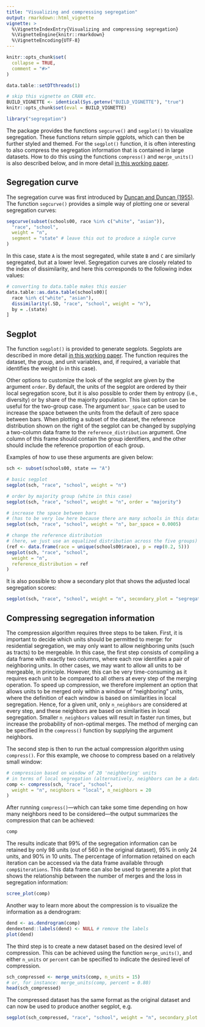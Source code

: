 ```yaml
---
title: "Visualizing and compressing segregation"
output: rmarkdown::html_vignette
vignette: >
  %\VignetteIndexEntry{Visualizing and compressing segregation}
  %\VignetteEngine{knitr::rmarkdown}
  %\VignetteEncoding{UTF-8}
---
```


```r
knitr::opts_chunk$set(
  collapse = TRUE,
  comment = "#>"
)

data.table::setDTthreads(1)

# skip this vignette on CRAN etc.
BUILD_VIGNETTE <- identical(Sys.getenv("BUILD_VIGNETTE"), "true")
knitr::opts_chunk$set(eval = BUILD_VIGNETTE)

library("segregation")
```

The package provides the functions `segcurve()` and `segplot()` to visualize segregation.
These functions return simple ggplots, which can then be further styled and themed.
For the `segplot()` function, it is often interesting to also compress the segregation
information that is contained in large datasets. How to do this using 
the functions `compress()` and `merge_units()` is also described below, and in more
detail [in this working paper](https://osf.io/preprints/socarxiv/ruw4g/).

## Segregation curve

The segregation curve was first introduced by [Duncan and Duncan (1955)](https://www.jstor.org/stable/2088328).
The function `segcurve()` provides a simple way of plotting one or several segregation curves:

```r
segcurve(subset(schools00, race %in% c("white", "asian")),
  "race", "school",
  weight = "n",
  segment = "state" # leave this out to produce a single curve
)
```

In this case, state `A` is the most segregated, while state `B` and `C` are similarly segregated,
but at a lower level. Segregation curves are closely related to the index of dissimilarity, and 
here this corresponds to the following index values:

```r
# converting to data.table makes this easier
data.table::as.data.table(schools00)[
  race %in% c("white", "asian"),
  dissimilarity(.SD, "race", "school", weight = "n"),
  by = .(state)
]
```


## Segplot

The function `segplot()` is provided to generate segplots. Segplots are described in more
detail [in this working paper](https://osf.io/preprints/socarxiv/ruw4g/).
The function requires the dataset, the group, and unit variables, and, if required, 
a variable that identifies the weight (`n` in this case). 

Other options to customize the look of the segplot are given by the argument `order`. 
By default, the units of the segplot are ordered by their local segregation score,
but it is also possible to order them by entropy (i.e., diversity) or by share 
of the majority population. This last option can be useful for the two-group case. 
The argument `bar_space` can be used to increase the space between the units 
from the default of zero space between bars. When plotting a subset of the dataset, 
the reference distribution shown on the right of the segplot can be changed by 
supplying a two-column data frame to the `reference_distribution` argument. 
One column of this frame should contain the group identifiers, and 
the other should include the reference proportion of each group. 

Examples of how to use these arguments are given below:

```r
sch <- subset(schools00, state == "A")

# basic segplot
segplot(sch, "race", "school", weight = "n")

# order by majority group (white in this case)
segplot(sch, "race", "school", weight = "n", order = "majority")

# increase the space between bars
# (has to be very low here because there are many schools in this dataset)
segplot(sch, "race", "school", weight = "n", bar_space = 0.0005)

# change the reference distribution
# (here, we just use an equalized distribution across the five groups)
(ref <- data.frame(race = unique(schools00$race), p = rep(0.2, 5)))
segplot(sch, "race", "school",
  weight = "n",
  reference_distribution = ref
)
```

It is also possible to show a secondary plot that shows the adjusted local segregation scores:

```r
segplot(sch, "race", "school", weight = "n", secondary_plot = "segregation")
```

## Compressing segregation information

The compression algorithm requires three steps to be taken. 
First, it is important to decide which units should be permitted to merge: 
for residential segregation, we may only want to allow neighboring units 
(such as tracts) to be mergeable. In this case, the first step consists
of compiling a data frame with exactly two columns, where each row identifies 
a pair of neighboring units. In other cases, we may want to allow all units 
to be mergeable, in principle. However, this can be very time-consuming as 
it requires each unit to be compared to all others at every step of the merging 
operation. To speed up compression, we therefore implement an option that 
allows units to be merged only within a window of "neighboring" units, 
where the definition of each window is based on similarities in local segregation. 
Hence, for a given unit, only `n_neighbors` are considered at every step, and
these neighbors are based on similarities in local segregation. 
Smaller `n_neighbors` values will result in faster run times, but increase 
the probability of non-optimal merges. The method of merging can be 
specified in the `compress()` function by supplying the argument neighbors.

The second step is then to run the actual compression algorithm using `compress()`. 
For this example, we choose to compress based on a relatively small window:

```r
# compression based on window of 20 'neighboring' units
# in terms of local segregation (alternatively, neighbors can be a data frame)
comp <- compress(sch, "race", "school",
  weight = "n", neighbors = "local", n_neighbors = 20
)
```

After running `compress()`—which can take some time depending on how 
many neighbors need to be considered—the output summarizes the compression 
that can be achieved:

```r
comp
```

The results indicate that 99% of the segregation information can be retained by 
only 98 units (out of 560 in the original dataset), 95% in only 24 units, 
and 90% in 10 units. The percentage of information retained on each iteration 
can be accessed via the data frame available through `comp$iterations`. 
This data frame can also be used to generate a plot that shows the relationship
between the number of merges and the loss in segregation information:

```r
scree_plot(comp)
```

Another way to learn more about the compression is to visualize the information as a dendrogram:

```r
dend <- as.dendrogram(comp)
dendextend::labels(dend) <- NULL # remove the labels
plot(dend)
```

The third step is to create a new dataset based on the desired level of compression. 
This can be achieved using the function `merge_units()`, and either `n_units` or `percent`
can be specified to indicate the desired level of compression.

```r
sch_compressed <- merge_units(comp, n_units = 15)
# or, for instance: merge_units(comp, percent = 0.80)
head(sch_compressed)
```

The compressed dataset has the same format as the original dataset 
and can now be used to produce another segplot, e.g.

```r
segplot(sch_compressed, "race", "school", weight = "n", secondary_plot = "segregation")
```
